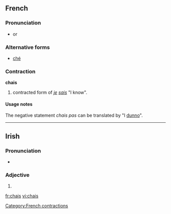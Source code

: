 ==French==

===Pronunciation===
* {{IPA|/ʃːe/}} or {{IPA|/ʃe/}}

===Alternative forms===
* [[ché]]

===Contraction===
'''chais'''

# {{informal}} contracted form of ''[[je]] [[sais]]'' "I know".

====Usage notes====
The negative statement ''chais pas'' can be translated by "I [[dunno]]".

[[Category:French contractions]]

----
==Irish==
===Pronunciation===
*{{IPA|lang=ga|[xaʃ]}}

===Adjective===
{{infl|ga|adjective form}}

# {{mutation of|cais}}

[[fr:chais]]
[[vi:chais]]